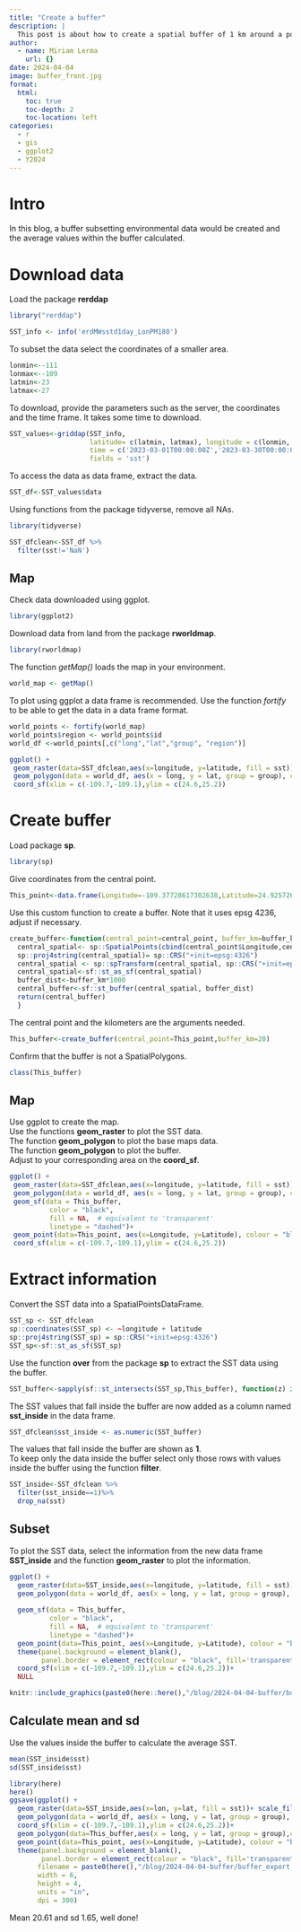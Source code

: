 ```yaml
---
title: "Create a buffer"
description: |
  This post is about how to create a spatial buffer of 1 km around a point.
author:
  - name: Miriam Lerma
    url: {}
date: 2024-04-04
image: buffer_front.jpg
format:
  html:
    toc: true
    toc-depth: 2
    toc-location: left
categories:
  - r
  - gis
  - ggplot2
  - Y2024
---
```


# Intro

In this blog, a buffer subsetting environmental data would be created and the average values within the buffer calculated.

# Download data

Load the package **rerddap**

```r
library("rerddap")
```

```r
SST_info <- info('erdMWsstd1day_LonPM180')
```

To subset the data select the coordinates of a smaller area.

```r
lonmin<--111
lonmax<--109
latmin<-23
latmax<-27
```

To download, provide the parameters such as the server, the coordinates and the time frame. It takes some time to download.

```r
SST_values<-griddap(SST_info, 
                    latitude= c(latmin, latmax), longitude = c(lonmin, lonmax), 
                    time = c('2023-03-01T00:00:00Z','2023-03-30T00:00:00Z'), 
                    fields = 'sst')
```

To access the data as data frame, extract the data.

```r
SST_df<-SST_values$data
```

Using functions from the package tidyverse, remove all NAs.

```r
library(tidyverse)
```

```r
SST_dfclean<-SST_df %>%
  filter(sst!='NaN')
```

## Map

Check data downloaded using ggplot.

```r
library(ggplot2)
```

Download data from land from the package **rworldmap**.

```r
library(rworldmap)
```

The function *getMap()* loads the map in your environment.

```r
world_map <- getMap()
```

To plot using ggplot a data frame is recommended. Use the function *fortify* to be able to get the data in a data frame format.

```r
world_points <- fortify(world_map)
world_points$region <- world_points$id
world_df <-world_points[,c("long","lat","group", "region")]
```

```r
ggplot() +
 geom_raster(data=SST_dfclean,aes(x=longitude, y=latitude, fill = sst))+ scale_fill_viridis_c(option = "H")+
 geom_polygon(data = world_df, aes(x = long, y = lat, group = group), colour = '#403d39', fill = "#e5e5e5") +
 coord_sf(xlim = c(-109.7,-109.1),ylim = c(24.6,25.2))
```

# Create buffer

Load package **sp**.

```r
library(sp)
```

Give coordinates from the central point.

```r
This_point<-data.frame(Longitude=-109.37728617302638,Latitude=24.92572600240793)
```

Use this custom function to create a buffer. Note that it uses epsg 4236, adjust if necessary.

```r
create_buffer<-function(central_point=central_point, buffer_km=buffer_km){
  central_spatial<- sp::SpatialPoints(cbind(central_point$Longitude,central_point$Latitude)) 
  sp::proj4string(central_spatial)= sp::CRS("+init=epsg:4326") 
  central_spatial <- sp::spTransform(central_spatial, sp::CRS("+init=epsg:4326"))
  central_spatial<-sf::st_as_sf(central_spatial)
  buffer_dist<-buffer_km*1000
  central_buffer<-sf::st_buffer(central_spatial, buffer_dist)
  return(central_buffer)
  }
```

The central point and the kilometers are the arguments needed.

```r
This_buffer<-create_buffer(central_point=This_point,buffer_km=20)
```

Confirm that the buffer is not a SpatialPolygons.

```r
class(This_buffer)
```

## Map

Use ggplot to create the map.\
Use the functions **geom_raster** to plot the SST data.\
The function **geom_polygon** to plot the base maps data.\
The function **geom_polygon** to plot the buffer.\
Adjust to your corresponding area on the **coord_sf**.

```r
ggplot() +
 geom_raster(data=SST_dfclean,aes(x=longitude, y=latitude, fill = sst))+ scale_fill_viridis_c(option = "H")+
 geom_polygon(data = world_df, aes(x = long, y = lat, group = group), colour = '#403d39', fill = "#e5e5e5") +
 geom_sf(data = This_buffer, 
          color = "black", 
          fill = NA,  # equivalent to 'transparent'
          linetype = "dashed")+
 geom_point(data=This_point, aes(x=Longitude, y=Latitude), colour = "black", size = 4)+
 coord_sf(xlim = c(-109.7,-109.1),ylim = c(24.6,25.2))
```

# Extract information

Convert the SST data into a SpatialPointsDataFrame.

```r
SST_sp <- SST_dfclean
sp::coordinates(SST_sp) <- ~longitude + latitude
sp::proj4string(SST_sp) = sp::CRS("+init=epsg:4326")
SST_sp<-sf::st_as_sf(SST_sp)
```

Use the function **over** from the package **sp** to extract the SST data using the buffer.

```r
SST_buffer<-sapply(sf::st_intersects(SST_sp,This_buffer), function(z) if (length(z)==0) NA_integer_ else z[1])
```

The SST values that fall inside the buffer are now added as a column named **sst_inside** in the data frame.

```r
SST_dfclean$sst_inside <- as.numeric(SST_buffer)
```

The values that fall inside the buffer are shown as **1**.\
To keep only the data inside the buffer select only those rows with values inside the buffer using the function **filter**.

```r
SST_inside<-SST_dfclean %>%
  filter(sst_inside==1)%>%
  drop_na(sst)
```

## Subset

To plot the SST data, select the information from the new data frame **SST_inside** and the function **geom_raster** to plot the information.

```r
ggplot() +
  geom_raster(data=SST_inside,aes(x=longitude, y=latitude, fill = sst))+ scale_fill_viridis_c(option = "H")+
  geom_polygon(data = world_df, aes(x = long, y = lat, group = group), colour = '#403d39', fill = "#e5e5e5") +
  
  geom_sf(data = This_buffer, 
          color = "black", 
          fill = NA,  # equivalent to 'transparent'
          linetype = "dashed")+
  geom_point(data=This_point, aes(x=Longitude, y=Latitude), colour = "black", size = 4)+
  theme(panel.background = element_blank(),
        panel.border = element_rect(colour = "black", fill='transparent'))+
  coord_sf(xlim = c(-109.7,-109.1),ylim = c(24.6,25.2))+ 
  NULL
```

```r
knitr::include_graphics(paste0(here::here(),"/blog/2024-04-04-buffer/buffer_export.jpg"))
```

## Calculate mean and sd

Use the values inside the buffer to calculate the average SST. 

```r
mean(SST_inside$sst)
sd(SST_inside$sst)
```

```r
library(here)
here()
ggsave(ggplot() +
  geom_raster(data=SST_inside,aes(x=lon, y=lat, fill = sst))+ scale_fill_viridis_c(option = "H")+
  geom_polygon(data = world_df, aes(x = long, y = lat, group = group), colour = '#403d39', fill = "#e5e5e5") +
  coord_sf(xlim = c(-109.7,-109.1),ylim = c(24.6,25.2))+
  geom_polygon(data=This_buffer,aes(x = long, y = lat, group = group),colour='black', fill='transparent', linetype='dashed')+
  geom_point(data=This_point, aes(x=Longitude, y=Latitude), colour = "black", size = 4)+
  theme(panel.background = element_blank(),
        panel.border = element_rect(colour = "black", fill='transparent')), 
       filename = paste0(here(),"/blog/2024-04-04-buffer/buffer_export.jpg"),
       width = 6, 
       height = 4, 
       units = "in",
       dpi = 300)
```

Mean 20.61 and sd 1.65, well done!

